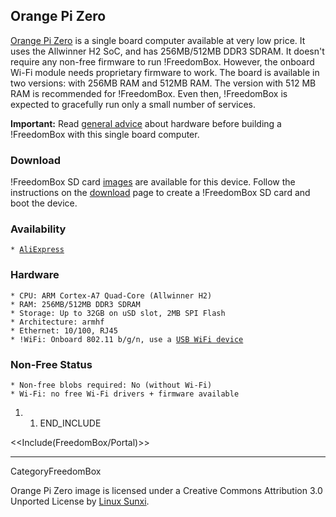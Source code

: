 == Orange Pi Zero ==

{{attachment:orange-pi-zero.jpg|Orange Pi Zero|width=649,height=537}}

[[http://www.orangepi.org/html/hardWare/computerAndMicrocontrollers/details/Orange-Pi-Zero.html|Orange Pi Zero]] is a single board computer available at very low price. It uses the Allwinner H2 SoC, and has 256MB/512MB DDR3 SDRAM.  It doesn't require any non-free firmware to run !FreedomBox. However, the onboard Wi-Fi module needs proprietary firmware to work.  The board is available in two versions: with 256MB RAM and 512MB RAM. The version with 512 MB RAM is recommended for !FreedomBox. Even then, !FreedomBox is expected to gracefully run only a small number of services.

'''Important:''' Read [[FreedomBox/Hardware|general advice]] about hardware before building a !FreedomBox with this single board computer.

=== Download ===

!FreedomBox SD card [[FreedomBox/Download|images]] are available for this device.  Follow the instructions on the [[FreedomBox/Download|download]] page to create a !FreedomBox SD card and boot the device.

=== Availability ===

 * [[https://www.aliexpress.com/store/group/Allwinner-H2/1553371_516093180.html|AliExpress]]

=== Hardware ===

 * CPU: ARM Cortex-A7 Quad-Core (Allwinner H2)
 * RAM: 256MB/512MB DDR3 SDRAM
 * Storage: Up to 32GB on uSD slot, 2MB SPI Flash
 * Architecture: armhf
 * Ethernet: 10/100, RJ45
 * !WiFi: Onboard 802.11 b/g/n, use a [[FreedomBox/Hardware/USBWiFi|USB WiFi device]]

=== Non-Free Status ===

 * Non-free blobs required: No (without Wi-Fi)
 * Wi-Fi: no free Wi-Fi drivers + firmware available

## END_INCLUDE

<<Include(FreedomBox/Portal)>>

----
CategoryFreedomBox


Orange Pi Zero image is licensed under a Creative Commons Attribution 3.0 Unported License by [[https://linux-sunxi.org/File:OPi_Zero_Top.jpg|Linux Sunxi]].

